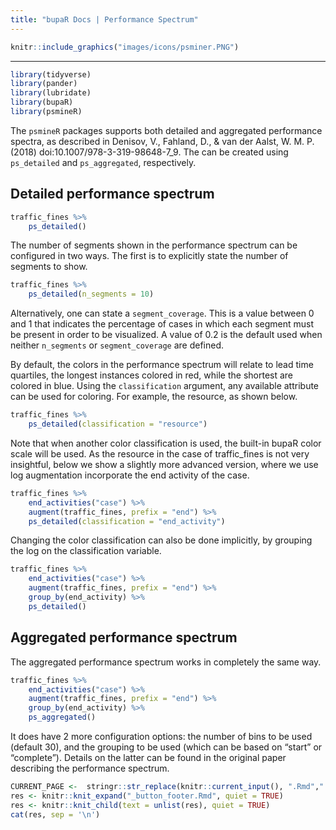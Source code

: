 ```yaml
---
title: "bupaR Docs | Performance Spectrum"
---
```


```r
knitr::include_graphics("images/icons/psminer.PNG")
```

***
```r
library(tidyverse)
library(pander)
library(lubridate)
library(bupaR)
library(psmineR)
```



The `psmineR` packages supports both detailed and aggregated performance spectra, as described in Denisov, V., Fahland, D., & van der Aalst, W. M. P. (2018) doi:10.1007/978-3-319-98648-7_9. The can be created using `ps_detailed` and `ps_aggregated`, respectively.


## Detailed performance spectrum

```r
traffic_fines %>%
	ps_detailed()
```

The number of segments shown in the performance spectrum can be configured in two ways. The first is to explicitly state the number of segments to show.

```r
traffic_fines %>%
	ps_detailed(n_segments = 10)
```

Alternatively, one can state a `segment_coverage`. This is a value between 0 and 1 that indicates the percentage of cases in which each segment must be present in order to be visualized. A value of 0.2 is the default used when neither `n_segments` or `segment_coverage` are defined. 

By default, the colors in the performance spectrum will relate to lead time quartiles, the longest instances colored in red, while the shortest are colored in blue. Using the `classification` argument, any available attribute can be used for coloring. For example, the resource, as shown below. 

```r
traffic_fines %>%
	ps_detailed(classification = "resource")
```

Note that when another color classification is used, the built-in bupaR color scale will be used. As the resource in the case of traffic_fines is not very insightful, below we show a slightly more advanced version, where we use log augmentation incorporate the end activity of the case.

```r
traffic_fines %>%
	end_activities("case") %>%
	augment(traffic_fines, prefix = "end") %>%
	ps_detailed(classification = "end_activity")
```

Changing the color classification can also be done implicitly, by grouping the log on the classification variable. 

```r
traffic_fines %>%
	end_activities("case") %>%
	augment(traffic_fines, prefix = "end") %>%
	group_by(end_activity) %>%
	ps_detailed()
```

## Aggregated performance spectrum

The aggregated performance spectrum works in completely the same way. 

```r
traffic_fines %>%
	end_activities("case") %>%
	augment(traffic_fines, prefix = "end") %>%
	group_by(end_activity) %>%
	ps_aggregated()
```

It does have 2 more configuration options: the number of bins to be used (default 30), and the grouping to be used (which can be based on "start" or "complete"). Details on the latter can be found in the original paper describing the performance spectrum. 


```r
CURRENT_PAGE <-  stringr::str_replace(knitr::current_input(), ".Rmd",".html")
res <- knitr::knit_expand("_button_footer.Rmd", quiet = TRUE)
res <- knitr::knit_child(text = unlist(res), quiet = TRUE)
cat(res, sep = '\n')
```